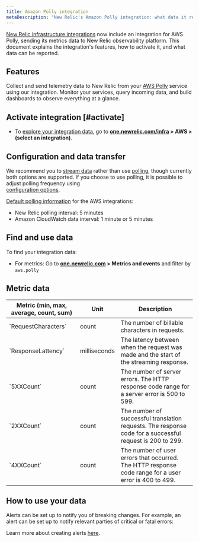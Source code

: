 ```yaml
---
title: Amazon Polly integration
metaDescription: "New Relic's Amazon Polly integration: what data it reports, and how to enable it."
---
```


[New Relic infrastructure integrations](/docs/infrastructure/integrations-getting-started/getting-started/introduction-infrastructure-integrations) 
now include an integration for AWS Polly, sending its metrics data to New Relic 
observability platform. This document explains the integration's features, how to activate it, and what data can be reported.

## Features

Collect and send telemetry data to New Relic from your 
[AWS Polly](https://docs.aws.amazon.com/polly/) service
using our integration. Monitor your services, query incoming data, and build dashboards to observe everything at a glance.

## Activate integration [#activate]

- To [explore your integration data](/docs/infrastructure/integrations/find-use-infrastructure-integration-data), go to 
**[one.newrelic.com/infra](https://one.newrelic.com/infra) > AWS > (select an integration)**.

## Configuration and data transfer

We recommend you to 
[stream data](/docs/apis/nerdgraph/examples/nerdgraph-streaming-export)
rather than use 
[polling](/docs/infrastructure/infrastructure-integrations/cloud-integrations/configure-polling-frequency-data-collection-cloud-integrations), 
though currently both options are supported. If you choose to use polling, it is possible to adjust polling frequency using \
[configuration options](/docs/integrations/new-relic-integrations/getting-started/configure-polling-frequency-data-collection-cloud-integrations).

[Default polling information](/docs/infrastructure/amazon-integrations/aws-integrations-list/aws-polling-intervals-infrastructure-integrations) for the 
AWS integrations:
- New Relic polling interval: 5 minutes
- Amazon CloudWatch data interval: 1 minute or 5 minutes

## Find and use data

To find your integration data:

* For metrics: Go to **[one.newrelic.com](https://one.newrelic.com/all-capabilities) > Metrics and events** and filter by `aws.polly`

## Metric data

<table>
  <thead>
    <tr>
      <th style={{ width: "200px" }}>
      Metric (min, max, average, count, sum)  
      </th>
      <th>
      Unit  
      </th>
      <th>
      Description
      </th>
    </tr>
  </thead>
    <tbody>
    <tr>
    <tbody>
    <tr>
      <td>
      `RequestCharacters`
      </td>
      <td>
      count
      </td>
      <td>
      The number of billable characters in requests.
      </td>
    </tr>
    <tr>
      <td>
      `ResponseLattency`     
      </td>
      <td>
      milliseconds
      </td>
      <td>
      The latency between when the request was made and the start of the streaming response.
      </td>
    </tr> 
    <tr>
      <td>
      `5XXCount`     
      </td>
      <td>
      count
      </td>
      <td>
      The number of server errors. The HTTP response code range for a server error is 500 to 599.
      </td>
    </tr> 
    <tr>
      <td>
      `2XXCount`     
      </td>
      <td>
      count
      </td>
      <td>
      The number of successful translation requests. The response code for a successful request is 200 to 299.
      </td>
    </tr> 
    <tr>
      <td>
      `4XXCount`     
      </td>
      <td>
      count
      </td>
      <td>
      The number of user errors that occurred. The HTTP response code range for a user error is 400 to 499.
      </td>
    </tr> 
    </tbody>
</table>

## How to use your data

<CollapserGroup>
  <Collapser
    className="freq-link"
    id="alerts"
    title="Create alerts"
  >
Alerts can be set up to notify you of breaking changes. For example, an alert can be set up to notify relevant parties of critical or fatal errors:

Learn more about creating alerts [here](/docs/alerts-applied-intelligence/new-relic-alerts/learn-alerts/introduction-alerts/).
  </Collapser>

</CollapserGroup>

